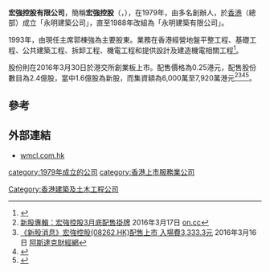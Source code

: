 '''宏強控股有限公司'''，簡稱'''宏強控股'''（'''{{lang-en|Super Strong Holdings Limited}}'''，{{hkex|8262}}），在1979年，由多名創辦人，於[[香港|香港]]（總部）成立「永明建築公司」，直至1988年改組為「永明建築有限公司」。

1993年，由現任主席郭棟強為主要股東。業務在香港經營地盤平整工程、基礎工程、公共建築工程、拆卸工程、機電工程和提供設計及建造機電相關工程<ref>{{Cite web |url=http://www.wmcl.com.hk/hkabout.php?cid=19&TypeID=1&ADTAG=www.wmcl.com.hk%2F&SNO=1458996068410 |title=永明建築有限公司簡介 |access-date=2020-06-28 |archive-url=https://web.archive.org/web/20180929130535/http://www.wmcl.com.hk/hkabout.php?cid=19&TypeID=1&ADTAG=www.wmcl.com.hk%2F&SNO=1458996068410 |archive-date=2018-09-29 |dead-url=yes }}</ref>。

股份則在2016年3月30日於港交所創業板上市。配售價格為0.25港元，配售股份數目為2.4億股，當中1.6億股為新股，而集資額為6,000萬至7,920萬港元<ref>[http://hk.on.cc/hk/bkn/cnt/finance/20160317/bkn-20160317080524542-0317_00842_001.html?eventid=4028810746381ccb014647de13ad6139&eventsection=hk_finance 新股專輯：宏強控股3月底配售掛牌] {{Wayback|url=http://hk.on.cc/hk/bkn/cnt/finance/20160317/bkn-20160317080524542-0317_00842_001.html?eventid=4028810746381ccb014647de13ad6139&eventsection=hk_finance |date=20181005211411 }}2016年3月17日 [[on.cc|on.cc]]</ref><ref>[http://www.aastocks.com/tc/stocks/news/aafn-news/NOW.723579/1 《新股消息》宏強控股(08262.HK)配售上市 入場費3,333.3元] {{Wayback|url=http://www.aastocks.com/tc/stocks/news/aafn-news/NOW.723579/1 |date=20181005031015 }}2016年3月16日 [[阿斯達克財經網|阿斯達克財經網]]</ref><ref>{{Cite web |url=http://gem.ednews.hk/listedco/listconews/GEM/2016/0317/GLN20160317004_C.pdf |title=宏強控股有限公司招股資料 |access-date=2016-03-26 |archive-url=https://web.archive.org/web/20181005181316/http://gem.ednews.hk/listedco/listconews/GEM/2016/0317/GLN20160317004_C.pdf |archive-date=2018-10-05 |dead-url=yes }}</ref><ref>{{Cite web |url=http://gem.ednews.hk/listedco/listconews/GEM/2016/0317/GLN20160317002_C.pdf |title=宏強控股有限公司招股通告 |access-date=2016-03-26 |archive-url=https://web.archive.org/web/20181005181235/http://gem.ednews.hk/listedco/listconews/GEM/2016/0317/GLN20160317002_C.pdf |archive-date=2018-10-05 |dead-url=yes }}</ref>。

==參考==
{{reflist}}

==外部連結==
*[https://web.archive.org/web/20160606073639/http://www.wmcl.com.hk/ wmcl.com.hk]

[[category:1979年成立的公司|category:1979年成立的公司]]
[[Category:香港建築及土木工程公司|Category:香港建築及土木工程公司]]
[[category:香港上市服務業公司|category:香港上市服務業公司]]